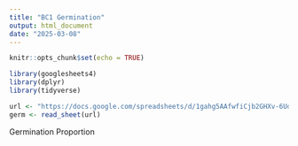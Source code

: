 ```yaml
---
title: "BC1 Germination"
output: html_document
date: "2025-03-08"
---
```


```r
knitr::opts_chunk$set(echo = TRUE)
```

```r
library(googlesheets4)
library(dplyr)
library(tidyverse)
```
```r
url <- "https://docs.google.com/spreadsheets/d/1gahg5AAfwfiCjb2GHXv-6UdfbqXn-w_abq_tlAU2u9c/edit?gid=0#gid=0"
germ <- read_sheet(url)
```
Germination Proportion
```r

```

